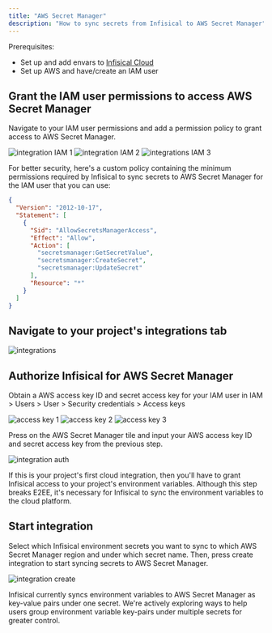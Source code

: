 ```yaml
---
title: "AWS Secret Manager"
description: "How to sync secrets from Infisical to AWS Secret Manager"
---
```


Prerequisites:

- Set up and add envars to [Infisical Cloud](https://app.infisical.com)
- Set up AWS and have/create an IAM user

## Grant the IAM user permissions to access AWS Secret Manager

Navigate to your IAM user permissions and add a permission policy to grant access to AWS Secret Manager.

![integration IAM 1](../../images/integrations-aws-iam-1.png)
![integration IAM 2](../../images/integrations-aws-secret-manager-iam-2.png)
![integrations IAM 3](../../images/integrations-aws-secret-manager-iam-3.png)

For better security, here's a custom policy containing the minimum permissions required by Infisical to sync secrets to AWS Secret Manager for the IAM user that you can use:

```json
{
  "Version": "2012-10-17",
  "Statement": [
    {
      "Sid": "AllowSecretsManagerAccess",
      "Effect": "Allow",
      "Action": [
        "secretsmanager:GetSecretValue",
        "secretsmanager:CreateSecret",
        "secretsmanager:UpdateSecret"
      ],
      "Resource": "*"
    }
  ]
}
```

## Navigate to your project's integrations tab

![integrations](../../images/integrations.png)

## Authorize Infisical for AWS Secret Manager

Obtain a AWS access key ID and secret access key for your IAM user in IAM > Users > User > Security credentials > Access keys

![access key 1](../../images/integrations-aws-access-key-1.png)
![access key 2](../../images/integrations-aws-access-key-2.png)
![access key 3](../../images/integrations-aws-access-key-3.png)

Press on the AWS Secret Manager tile and input your AWS access key ID and secret access key from the previous step.

![integration auth](../../images/integrations-aws-secret-manager-auth.png)

<Info>
  If this is your project's first cloud integration, then you'll have to grant
  Infisical access to your project's environment variables. Although this step
  breaks E2EE, it's necessary for Infisical to sync the environment variables to
  the cloud platform.
</Info>

## Start integration

Select which Infisical environment secrets you want to sync to which AWS Secret Manager region and under which secret name. Then, press create integration to start syncing secrets to AWS Secret Manager.

![integration create](../../images/integrations-aws-secret-manager-create.png)

<Info>
  Infisical currently syncs environment variables to AWS Secret Manager as
  key-value pairs under one secret. We're actively exploring ways to help users
  group environment variable key-pairs under multiple secrets for greater
  control.
</Info>
